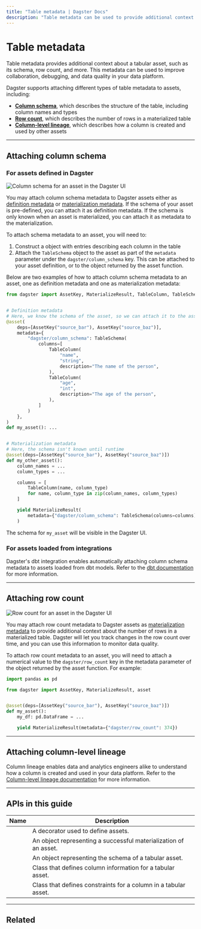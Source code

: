 ```yaml
---
title: "Table metadata | Dagster Docs"
description: "Table metadata can be used to provide additional context about a tabular asset, such as its schema, row count, and more."
---
```


# Table metadata

Table metadata provides additional context about a tabular asset, such as its schema, row count, and more. This metadata can be used to improve collaboration, debugging, and data quality in your data platform.

Dagster supports attaching different types of table metadata to assets, including:

- [**Column schema**](#attaching-column-schema), which describes the structure of the table, including column names and types
- [**Row count**](#attaching-row-count), which describes the number of rows in a materialized table
- [**Column-level lineage**](#attaching-column-level-lineage), which describes how a column is created and used by other assets

---

## Attaching column schema

### For assets defined in Dagster

<Image
alt="Column schema for an asset in the Dagster UI"
src="/images/concepts/metadata-tags/metadata-table-schema.png"
width={1793}
height={652}
/>

You may attach column schema metadata to Dagster assets either as [definition metadata](/concepts/metadata-tags/asset-metadata#attaching-definition-metadata) or [materialization metadata](/concepts/metadata-tags/asset-metadata#attaching-materialization-metadata). If the schema of your asset is pre-defined, you can attach it as definition metadata. If the schema is only known when an asset is materialized, you can attach it as metadata to the materialization.

To attach schema metadata to an asset, you will need to:

1. Construct a <PyObject object="TableSchema"/> object with <PyObject object="TableColumn"  /> entries describing each column in the table
2. Attach the `TableSchema` object to the asset as part of the `metadata` parameter under the `dagster/column_schema` key. This can be attached to your asset definition, or to the <PyObject object="MaterializeResult" /> object returned by the asset function.

Below are two examples of how to attach column schema metadata to an asset, one as definition metadata and one as materialization metadata:

```python file=/concepts/metadata-tags/asset_column_schema.py
from dagster import AssetKey, MaterializeResult, TableColumn, TableSchema, asset


# Definition metadata
# Here, we know the schema of the asset, so we can attach it to the asset decorator
@asset(
    deps=[AssetKey("source_bar"), AssetKey("source_baz")],
    metadata={
        "dagster/column_schema": TableSchema(
            columns=[
                TableColumn(
                    "name",
                    "string",
                    description="The name of the person",
                ),
                TableColumn(
                    "age",
                    "int",
                    description="The age of the person",
                ),
            ]
        )
    },
)
def my_asset(): ...


# Materialization metadata
# Here, the schema isn't known until runtime
@asset(deps=[AssetKey("source_bar"), AssetKey("source_baz")])
def my_other_asset():
    column_names = ...
    column_types = ...

    columns = [
        TableColumn(name, column_type)
        for name, column_type in zip(column_names, column_types)
    ]

    yield MaterializeResult(
        metadata={"dagster/column_schema": TableSchema(columns=columns)}
    )
```

The schema for `my_asset` will be visible in the Dagster UI.

### For assets loaded from integrations

Dagster's dbt integration enables automatically attaching column schema metadata to assets loaded from dbt models. Refer to the [dbt documentation](/integrations/dbt/reference#customizing-metadata) for more information.

---

## Attaching row count

<Image
alt="Row count for an asset in the Dagster UI"
src="/images/concepts/metadata-tags/metadata-row-count.png"
width={1921}
height={559}
/>

You may attach row count metadata to Dagster assets as [materialization metadata](/concepts/metadata-tags/asset-metadata#attaching-materialization-metadata) to provide additional context about the number of rows in a materialized table. Dagster will let you track changes in the row count over time, and you can use this information to monitor data quality.

To attach row count metadata to an asset, you will need to attach a numerical value to the `dagster/row_count` key in the metadata parameter of the <PyObject object="MaterializeResult" /> object returned by the asset function. For example:

```python file=/concepts/metadata-tags/asset_row_count.py
import pandas as pd

from dagster import AssetKey, MaterializeResult, asset


@asset(deps=[AssetKey("source_bar"), AssetKey("source_baz")])
def my_asset():
    my_df: pd.DataFrame = ...

    yield MaterializeResult(metadata={"dagster/row_count": 374})
```

---

## Attaching column-level lineage

Column lineage enables data and analytics engineers alike to understand how a column is created and used in your data platform. Refer to the [Column-level lineage documentation](/concepts/metadata-tags/asset-metadata/column-level-lineage) for more information.

---

## APIs in this guide

| Name                                         | Description                                                      |
| -------------------------------------------- | ---------------------------------------------------------------- |
| <PyObject object="asset" decorator />        | A decorator used to define assets.                               |
| <PyObject object="MaterializeResult" />      | An object representing a successful materialization of an asset. |
| <PyObject object="TableSchema" />            | An object representing the schema of a tabular asset.            |
| <PyObject object="TableColumn" />            | Class that defines column information for a tabular asset.       |
| <PyObject object="TableColumnConstraints" /> | Class that defines constraints for a column in a tabular asset.  |

---

## Related

<ArticleList>
  <ArticleListItem
    title="Asset metadata"
    href="/concepts/metadata-tags/asset-metadata"
  ></ArticleListItem>
  <ArticleListItem
    title="Column-level lineage"
    href="/concepts/metadata-tags/asset-metadata/column-level-lineage"
  ></ArticleListItem>
  <ArticleListItem
    title="Metadata & tags"
    href="/concepts/metadata-tags"
  ></ArticleListItem>
  <ArticleListItem
    title="Asset definitions"
    href="/concepts/assets/software-defined-assets"
  ></ArticleListItem>
</ArticleList>
